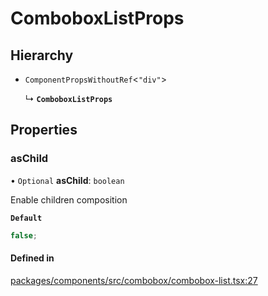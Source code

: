 # ComboboxListProps

## Hierarchy

- `ComponentPropsWithoutRef`\<`"div"`\>

  ↳ **`ComboboxListProps`**

## Properties

### asChild

• `Optional` **asChild**: `boolean`

Enable children composition

**`Default`**

```ts
false;
```

#### Defined in

[packages/components/src/combobox/combobox-list.tsx:27](https://github.com/vtex/shoreline/blob/74b3e0b4f/packages/components/src/combobox/combobox-list.tsx#L27)
